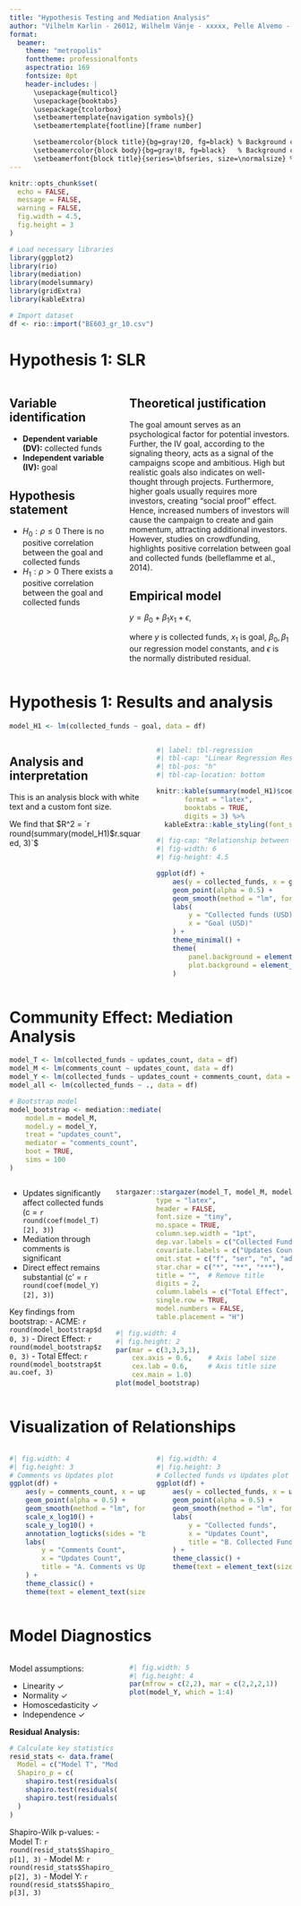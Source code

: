 ```yaml
---
title: "Hypothesis Testing and Mediation Analysis"
author: "Vilhelm Karlin - 26012, Wilhelm Vänje - xxxxx, Pelle Alvemo - xxxxx"
format: 
  beamer:
    theme: "metropolis"
    fonttheme: professionalfonts
    aspectratio: 169
    fontsize: 8pt
    header-includes: |
      \usepackage{multicol}
      \usepackage{booktabs}
      \usepackage{tcolorbox}
      \setbeamertemplate{navigation symbols}{}
      \setbeamertemplate{footline}[frame number]

      \setbeamercolor{block title}{bg=gray!20, fg=black} % Background color for block titles
      \setbeamercolor{block body}{bg=gray!8, fg=black}   % Background color for block body
      \setbeamerfont{block title}{series=\bfseries, size=\normalsize} % Block title font
---
```


```r
knitr::opts_chunk$set(
  echo = FALSE,
  message = FALSE,
  warning = FALSE,
  fig.width = 4.5,
  fig.height = 3
)

# Load necessary libraries
library(ggplot2)
library(rio)
library(mediation)
library(modelsummary)
library(gridExtra)
library(kableExtra)

# Import dataset
df <- rio::import("BE603_gr_10.csv")
```

# Hypothesis 1: SLR 

::: columns
::: {.column width="40%"}
## Variable identification
- **Dependent variable (DV):** collected funds
- **Independent variable (IV):** goal

## Hypothesis statement
- $H_0: \rho \leq 0$ There is no positive correlation between the goal and collected funds
- $H_1: \rho > 0$ There exists a positive correlation between the goal and collected funds

:::

::: {.column width="60%"}
## Theoretical justification
The goal amount serves as an psychological factor for potential investors. Further, the IV goal, according to the signaling theory, acts as a signal of the campaigns scope and ambitious. High but realistic goals also indicates on well-thought through projects. Furthermore, higher goals usually requires more investors, creating “social proof” effect. Hence, increased numbers of investors will cause the campaign to create and gain momentum, attracting additional investors. However, studies on crowdfunding, highlights positive correlation between goal and collected funds  (belleflamme et al., 2014). 

## Empirical model
$y=\beta_0 + \beta_1 x_1 + \epsilon$, 

\noindent where $y$ is collected funds, $x_1$ is goal, $\beta_0, \, \beta_1$ our regression model constants, and $\epsilon$ is the normally distributed residual.
:::
:::

# Hypothesis 1: Results and analysis

```r
model_H1 <- lm(collected_funds ~ goal, data = df)
```

::: columns
::: {.column width="50%"}
## Analysis and interpretation
This is an analysis block with white text and a custom font size.

We find that $R^2 = `r round(summary(model_H1)$r.squared, 3)`$
:::


::: {.column width="50%"}
```r
#| label: tbl-regression
#| tbl-cap: "Linear Regression Results"
#| tbl-pos: "h"
#| tbl-cap-location: bottom

knitr::kable(summary(model_H1)$coefficients,
       format = "latex",
       booktabs = TRUE,
       digits = 3) %>%
  kableExtra::kable_styling(font_size = 6)
```
```r
#| fig-cap: "Relationship between Collected Funds and Goal"
#| fig-width: 6
#| fig-height: 4.5

ggplot(df) +
    aes(y = collected_funds, x = goal) +
    geom_point(alpha = 0.5) +
    geom_smooth(method = "lm", formula = "y ~ x", se = TRUE) +
    labs(
        y = "Collected funds (USD)",
        x = "Goal (USD)"
    ) +
    theme_minimal() +
    theme(
        panel.background = element_rect(fill = "transparent"),
        plot.background = element_rect(fill = "transparent", color = NA)
    )

```
:::
:::


# Community Effect: Mediation Analysis

```r
model_T <- lm(collected_funds ~ updates_count, data = df)
model_M <- lm(comments_count ~ updates_count, data = df)
model_Y <- lm(collected_funds ~ updates_count + comments_count, data = df)
model_all <- lm(collected_funds ~ ., data = df)

# Bootstrap model
model_bootstrap <- mediation::mediate(
    model.m = model_M,
    model.y = model_Y,
    treat = "updates_count",
    mediator = "comments_count",
    boot = TRUE,
    sims = 100
)
```

::: columns
::: {.column width="35%"}
\small
- Updates significantly affect collected funds (c = `r round(coef(model_T)[2], 3)`)
- Mediation through comments is significant
- Direct effect remains substantial (c' = `r round(coef(model_Y)[2], 3)`)

\small
Key findings from bootstrap:
- ACME: `r round(model_bootstrap$d0, 3)`
- Direct Effect: `r round(model_bootstrap$z0, 3)`
- Total Effect: `r round(model_bootstrap$tau.coef, 3)`
:::

::: {.column width="65%"}
```r
stargazer::stargazer(model_T, model_M, model_Y,
          type = "latex",
          header = FALSE,
          font.size = "tiny",
          no.space = TRUE,
          column.sep.width = "1pt",
          dep.var.labels = c("Collected Funds", "Comments", "Collected Funds"),
          covariate.labels = c("Updates Count", "Comments Count"),
          omit.stat = c("f", "ser", "n", "adj.rsq"),  # Remove observations and adjusted R^2
          star.char = c("*", "**", "***"),
          title = "",  # Remove title
          digits = 2,
          column.labels = c("Total Effect", "Mediator", "Direct Effect"),
          single.row = TRUE,
          model.numbers = FALSE,
          table.placement = "H")
```

```r
#| fig.width: 4
#| fig.height: 2
par(mar = c(3,3,3,1),
    cex.axis = 0.6,    # Axis label size
    cex.lab = 0.6,     # Axis title size
    cex.main = 1.0)
plot(model_bootstrap)
```

:::
:::

# Visualization of Relationships {.fragile}

::: columns
::: {.column width="50%"}
```r
#| fig.width: 4
#| fig.height: 3
# Comments vs Updates plot
ggplot(df) +
    aes(y = comments_count, x = updates_count) +
    geom_point(alpha = 0.5) +
    geom_smooth(method = "lm", formula = "y ~ x", se = TRUE) +
    scale_x_log10() +
    scale_y_log10() +
    annotation_logticks(sides = "bl") +
    labs(
        y = "Comments Count",
        x = "Updates Count",
        title = "A. Comments vs Updates"
    ) +
    theme_classic() +
    theme(text = element_text(size = 8))
```
:::

::: {.column width="50%"}
```r
#| fig.width: 4
#| fig.height: 3
# Collected funds vs Updates plot
ggplot(df) +
    aes(y = collected_funds, x = updates_count) +
    geom_point(alpha = 0.5) +
    geom_smooth(method = "lm", formula = "y ~ x", se = TRUE) +
    labs(
        y = "Collected funds",
        x = "Updates Count",
        title = "B. Collected Funds vs Updates"
    ) +
    theme_classic() +
    theme(text = element_text(size = 8))
```
:::
:::

# Model Diagnostics {.fragile}

::: columns
::: {.column width="40%"}
Model assumptions:

- Linearity ✓
- Normality ✓
- Homoscedasticity ✓
- Independence ✓

**Residual Analysis:**
```r
# Calculate key statistics
resid_stats <- data.frame(
  Model = c("Model T", "Model M", "Model Y"),
  Shapiro_p = c(
    shapiro.test(residuals(model_T))$p.value,
    shapiro.test(residuals(model_M))$p.value,
    shapiro.test(residuals(model_Y))$p.value
  )
)
```

Shapiro-Wilk p-values:
- Model T: `r round(resid_stats$Shapiro_p[1], 3)`
- Model M: `r round(resid_stats$Shapiro_p[2], 3)`
- Model Y: `r round(resid_stats$Shapiro_p[3], 3)`
:::

::: {.column width="60%"}
```r
#| fig.width: 5
#| fig.height: 4
par(mfrow = c(2,2), mar = c(2,2,2,1))
plot(model_Y, which = 1:4)
```
:::
:::